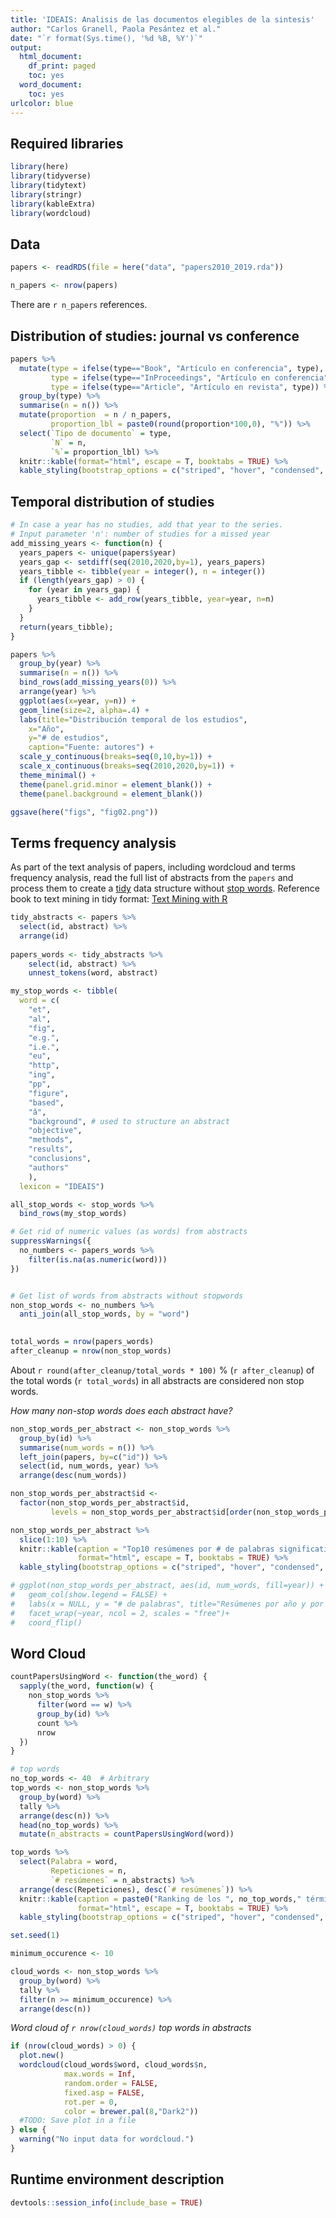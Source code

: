 ```yaml
---
title: 'IDEAIS: Analisis de las documentos elegibles de la sintesis'
author: "Carlos Granell, Paola Pesántez et al."
date: "`r format(Sys.time(), '%d %B, %Y')`"
output:
  html_document:
    df_print: paged
    toc: yes
  word_document:
    toc: yes
urlcolor: blue
---
```


## Required libraries

```r
library(here)
library(tidyverse)
library(tidytext)
library(stringr)
library(kableExtra)
library(wordcloud)

```


## Data 

```r
papers <- readRDS(file = here("data", "papers2010_2019.rda"))

n_papers <- nrow(papers)
```

There are `r n_papers ` references.



## Distribution of studies: journal vs conference

```r

papers %>%
  mutate(type = ifelse(type=="Book", "Artículo en conferencia", type),
         type = ifelse(type=="InProceedings", "Artículo en conferencia", type),
         type = ifelse(type=="Article", "Artículo en revista", type)) %>%
  group_by(type) %>% 
  summarise(n = n()) %>%
  mutate(proportion  = n / n_papers, 
         proportion_lbl = paste0(round(proportion*100,0), "%")) %>%
  select(`Tipo de documento` = type,
         `N` = n,
         `%`= proportion_lbl) %>%
  knitr::kable(format="html", escape = T, booktabs = TRUE) %>%
  kable_styling(bootstrap_options = c("striped", "hover", "condensed", "responsive"))

```

## Temporal distribution of studies 

```r
# In case a year has no studies, add that year to the series. 
# Input parameter 'n': number of studies for a missed year
add_missing_years <- function(n) {
  years_papers <- unique(papers$year)
  years_gap <- setdiff(seq(2010,2020,by=1), years_papers)
  years_tibble <- tibble(year = integer(), n = integer())
  if (length(years_gap) > 0) {
    for (year in years_gap) {
      years_tibble <- add_row(years_tibble, year=year, n=n)
    }
  }
  return(years_tibble);
}

papers %>%
  group_by(year) %>% 
  summarise(n = n()) %>%
  bind_rows(add_missing_years(0)) %>%
  arrange(year) %>%
  ggplot(aes(x=year, y=n)) +
  geom_line(size=2, alpha=.4) +
  labs(title="Distribución temporal de los estudios", 
    x="Año", 
    y="# de estudios", 
    caption="Fuente: autores") +
  scale_y_continuous(breaks=seq(0,10,by=1)) +
  scale_x_continuous(breaks=seq(2010,2020,by=1)) +
  theme_minimal() +
  theme(panel.grid.minor = element_blank()) +
  theme(panel.background = element_blank())

ggsave(here("figs", "fig02.png"))

```


## Terms frequency analysis 

As part of the text analysis of papers, including wordcloud and terms frequency analysis,
read the full list of abstracts from the `papers` and process them to
create a [tidy](https://www.jstatsoft.org/article/view/v059i10) data structure without
[stop words](https://en.wikipedia.org/wiki/Stop_words).
Reference book to text mining in tidy format: [Text Mining with R](https://www.tidytextmining.com/)

```r
tidy_abstracts <- papers %>%
  select(id, abstract) %>%
  arrange(id)
  
papers_words <- tidy_abstracts %>%
    select(id, abstract) %>%
    unnest_tokens(word, abstract)

my_stop_words <- tibble(
  word = c(
    "et",
    "al",
    "fig",
    "e.g.",
    "i.e.",
    "eu",
    "http",
    "ing",
    "pp",
    "figure",
    "based",
    "â",
    "background", # used to structure an abstract
    "objective",
    "methods",
    "results",
    "conclusions",
    "authors"
    ),
  lexicon = "IDEAIS")

all_stop_words <- stop_words %>%
  bind_rows(my_stop_words)

# Get rid of numeric values (as words) from abstracts
suppressWarnings({
  no_numbers <- papers_words %>%
    filter(is.na(as.numeric(word)))
})


# Get list of words from abstracts without stopwords 
non_stop_words <- no_numbers %>%
  anti_join(all_stop_words, by = "word")
          

```

```r
total_words = nrow(papers_words)
after_cleanup = nrow(non_stop_words)
```

About `r round(after_cleanup/total_words * 100)` % (`r after_cleanup`) of the total words (`r total_words`) in all abstracts are considered non stop words.

_How many non-stop words does each abstract have?_

```r
non_stop_words_per_abstract <- non_stop_words %>%
  group_by(id) %>%
  summarise(num_words = n()) %>%
  left_join(papers, by=c("id")) %>%
  select(id, num_words, year) %>%
  arrange(desc(num_words))

non_stop_words_per_abstract$id <- 
  factor(non_stop_words_per_abstract$id,
         levels = non_stop_words_per_abstract$id[order(non_stop_words_per_abstract$num_words)])

non_stop_words_per_abstract %>%
  slice(1:10) %>%
  knitr::kable(caption = "Top10 resúmenes por # de palabras significativas después de suprimir stopwords.",
               format="html", escape = T, booktabs = TRUE) %>%
  kable_styling(bootstrap_options = c("striped", "hover", "condensed", "responsive"))
```

```r
# ggplot(non_stop_words_per_abstract, aes(id, num_words, fill=year)) + 
#   geom_col(show.legend = FALSE) +
#   labs(x = NULL, y = "# de palabras", title="Resúmenes por año y por # de palabras significativas") +
#   facet_wrap(~year, ncol = 2, scales = "free")+
#   coord_flip() 


```


## Word Cloud 


```r
countPapersUsingWord <- function(the_word) {
  sapply(the_word, function(w) {
    non_stop_words %>%
      filter(word == w) %>%
      group_by(id) %>%
      count %>%
      nrow
  })
}

# top words
no_top_words <- 40  # Arbitrary  
top_words <- non_stop_words %>%
  group_by(word) %>%
  tally %>%
  arrange(desc(n)) %>%
  head(no_top_words) %>%
  mutate(n_abstracts = countPapersUsingWord(word))

top_words %>%
  select(Palabra = word,
         Repeticiones = n,
         `# resúmenes` = n_abstracts) %>%
  arrange(desc(Repeticiones), desc(`# resúmenes`)) %>%
  knitr::kable(caption = paste0("Ranking de los ", no_top_words," términos más repetidos\n (si igual # repeticiones, ordenados por mayor # de resumenes)"),
               format="html", escape = T, booktabs = TRUE) %>%
  kable_styling(bootstrap_options = c("striped", "hover", "condensed", "responsive"))
```


```r
set.seed(1)

minimum_occurence <- 10

cloud_words <- non_stop_words %>%
  group_by(word) %>%
  tally %>%
  filter(n >= minimum_occurence) %>% 
  arrange(desc(n))
```

_Word cloud of `r nrow(cloud_words)` top words in abstracts_ 


```r

if (nrow(cloud_words) > 0) {  
  plot.new()
  wordcloud(cloud_words$word, cloud_words$n,
            max.words = Inf,
            random.order = FALSE,
            fixed.asp = FALSE,
            rot.per = 0,
            color = brewer.pal(8,"Dark2"))
  #TODO: Save plot in a file
} else {
  warning("No input data for wordcloud.")
}
```

## Runtime environment description


```r
devtools::session_info(include_base = TRUE)
```